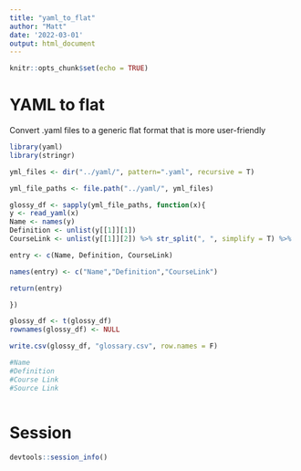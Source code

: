 ```yaml
---
title: "yaml_to_flat"
author: "Matt"
date: '2022-03-01'
output: html_document
---
```


```r
knitr::opts_chunk$set(echo = TRUE)
```

# YAML to flat

Convert .yaml files to a generic flat format that is more user-friendly

```r
library(yaml)
library(stringr)

yml_files <- dir("../yaml/", pattern=".yaml", recursive = T)

yml_file_paths <- file.path("../yaml/", yml_files)

glossy_df <- sapply(yml_file_paths, function(x){
y <- read_yaml(x)
Name <- names(y)
Definition <- unlist(y[[1]][1])
CourseLink <- unlist(y[[1]][2]) %>% str_split(", ", simplify = T) %>% .[1]

entry <- c(Name, Definition, CourseLink)

names(entry) <- c("Name","Definition","CourseLink")

return(entry)

})

glossy_df <- t(glossy_df)
rownames(glossy_df) <- NULL

write.csv(glossy_df, "glossary.csv", row.names = F)

#Name
#Definition
#Course Link
#Source Link



```

# Session

```r
devtools::session_info()
```
